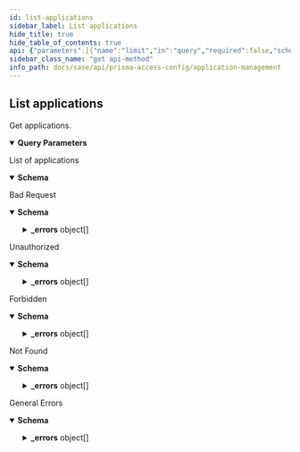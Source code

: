 ```yaml
---
id: list-applications
sidebar_label: List applications
hide_title: true
hide_table_of_contents: true
api: {"parameters":[{"name":"limit","in":"query","required":false,"schema":{"type":"number"},"description":"The max count in result entry (count per page)"},{"name":"offset","in":"query","required":false,"schema":{"type":"number"},"description":"The offset of the result entry"},{"name":"name","in":"query","required":false,"schema":{"type":"string"},"description":"The name of the entry"},{"name":"folder","in":"query","required":true,"schema":{"type":"string","enum":["Shared","Mobile Users","Remote Networks","Service Connections","Mobile Users Container","Mobile Users Explicit Proxy"]},"description":"The folder of the entry\n"}],"responses":{"200":{"content":{"application/json":{"schema":{"type":"object","properties":{"data":{"allOf":[{"type":"array","items":{"type":"object","required":["name","category","subcategory","technology","risk"],"properties":{"id":{"type":"string","readOnly":true,"example":"abcd-1234","description":"uuid of the resource"},"name":{"type":"string","maxLength":31,"description":"Alphanumeric string [ 0-9a-zA-Z._-]"},"default":{"type":"object","oneOf":[{"properties":{"port":{"type":"array","items":{"description":"protocol port specification : {tcp|udp}/{dynamic|port range list} (e.g. tcp/8080, tcp/80,443, tcp/0-1024,10000, udp/dynamic)","type":"string","maxLength":63}}},"title":"port"},{"properties":{"ident_by_ip_protocol":{"type":"string","x-minimum":0,"x-maximum":255,"example":"0,1-255"}},"title":"ident_by_ip_protocol"},{"properties":{"ident_by_icmp_type":{"type":"object","required":["type"],"properties":{"type":{"type":"string","x-minimum":0,"x-maximum":255,"example":"0,1-255"},"code":{"type":"string","x-minimum":0,"x-maximum":255,"example":"0,1-255"}}}},"title":"ident_by_icmp_type"},{"properties":{"ident_by_icmp6_type":{"type":"object","required":["type"],"properties":{"type":{"type":"string","x-minimum":0,"x-maximum":255,"example":"0,1-255"},"code":{"type":"string","x-minimum":0,"x-maximum":255,"example":"0,1-255"}}}},"title":"ident_by_icmp6_type"}]},"category":{"x-panMemberOf":[{"location":"shared","schema":"content-preview/application-type/category","subPath":"name"}],"type":"string"},"subcategory":{"type":"string","maxLength":63},"technology":{"x-panMemberOf":[{"location":"shared","schema":"content-preview/application-type/technology","subPath":"name"}],"type":"string","maxLength":63},"description":{"type":"string","minLength":0,"maxLength":1023},"timeout":{"description":"timeout in seconds","type":"integer","minimum":0,"maximum":604800},"tcp_timeout":{"description":"timeout in seconds","type":"integer","minimum":0,"maximum":604800},"udp_timeout":{"description":"timeout in seconds","type":"integer","minimum":0,"maximum":604800},"tcp_half_closed_timeout":{"description":"timeout for half-close session in seconds","type":"integer","minimum":1,"maximum":604800},"tcp_time_wait_timeout":{"description":"timeout for session in time_wait state in seconds","type":"integer","minimum":1,"maximum":600},"risk":{"type":"integer","minimum":1,"maximum":5},"evasive_behavior":{"type":"boolean"},"consume_big_bandwidth":{"type":"boolean"},"used_by_malware":{"type":"boolean"},"able_to_transfer_file":{"type":"boolean"},"has_known_vulnerability":{"type":"boolean"},"tunnel_other_application":{"type":"boolean"},"tunnel_applications":{"type":"boolean"},"prone_to_misuse":{"type":"boolean"},"pervasive_use":{"type":"boolean"},"file_type_ident":{"type":"boolean"},"virus_ident":{"type":"boolean"},"data_ident":{"type":"boolean"},"no_appid_caching":{"type":"boolean"},"alg_disable_capability":{"x-panMemberOf":[{"location":"shared","schema":"content-preview/application","subPath":"name"}],"type":"string","maxLength":127},"parent_app":{"x-panMemberOf":[{"location":"shared","schema":"content-preview/application","subPath":"name"}],"type":"string","maxLength":127},"signature":{"type":"array","items":{"type":"object","required":["name"],"properties":{"name":{"type":"string","maxLength":31,"description":"Alphanumeric string [ 0-9a-zA-Z._-]"},"comment":{"type":"string","minLength":0,"maxLength":256},"scope":{"default":"protocol-data-unit","type":"string","enum":["protocol-data-unit","session"]},"order_free":{"default":false,"type":"boolean"},"and_condition":{"type":"array","items":{"type":"object","required":["name"],"properties":{"name":{"type":"string","maxLength":31,"description":"Alphanumeric string [ 0-9a-zA-Z._-]"},"or_condition":{"type":"array","items":{"type":"object","required":["name","operator"],"properties":{"name":{"type":"string","maxLength":31,"description":"Alphanumeric string [ 0-9a-zA-Z._-]"},"operator":{"type":"object","oneOf":[{"properties":{"pattern_match":{"type":"object","required":["context","pattern"],"properties":{"context":{"type":"string","maxLength":127},"pattern":{"type":"string","maxLength":127},"qualifier":{"type":"array","items":{"type":"object","required":["name","value"],"properties":{"name":{"type":"string","maxLength":31,"description":"Alphanumeric string [ 0-9a-zA-Z._-]"},"value":{"type":"string","x-panMultiple":[{"type":"string"}]}}}}}}},"title":"pattern_match"},{"properties":{"greater_than":{"type":"object","required":["context","value"],"properties":{"context":{"type":"string","maxLength":127},"value":{"type":"integer","minimum":0,"maximum":4294967295},"qualifier":{"type":"array","items":{"type":"object","required":["name","value"],"properties":{"name":{"type":"string","maxLength":31,"description":"Alphanumeric string [ 0-9a-zA-Z._-]"},"value":{"type":"string","x-panMultiple":[{"type":"string"}]}}}}}}},"title":"greater_than"},{"properties":{"less_than":{"type":"object","required":["context","value"],"properties":{"context":{"type":"string","maxLength":127},"value":{"type":"integer","minimum":0,"maximum":4294967295},"qualifier":{"type":"array","items":{"type":"object","required":["name","value"],"properties":{"name":{"type":"string","maxLength":31,"description":"Alphanumeric string [ 0-9a-zA-Z._-]"},"value":{"type":"string","x-panMultiple":[{"type":"string"}]}}}}}}},"title":"less_than"},{"properties":{"equal_to":{"type":"object","required":["context","value"],"properties":{"context":{"type":"string","x-panMultiple":[{"type":"string","maxLength":127},{"enum":["unknown-req-tcp","unknown-rsp-tcp","unknown-req-udp","unknown-rsp-udp"],"type":"string"}]},"position":{"type":"string","maxLength":127},"mask":{"description":"4-byte hex value","pattern":"^[0][xX][0-9A-Fa-f]{8}$","type":"string","maxLength":10},"value":{"type":"string","maxLength":10}}}},"title":"equal_to"}]}}}}}}}}}}}}}]},"limit":{"type":"number","default":200},"offset":{"type":"number","default":0},"total":{"type":"number"}}}}},"description":"List of applications"},"400":{"description":"Bad Request","content":{"application/json":{"schema":{"type":"object","properties":{"_errors":{"type":"array","items":{"title":"Cause Info","type":"object","properties":{"code":{"type":"string"},"message":{"type":"string"},"details":{"type":"object"},"help":{"type":"string"}}}},"_request_id":{"type":"string"}}},"examples":{"input_format_mismatch":{"summary":"Input Format Mismatch","value":{"_errors":[{"code":"E003","message":"Input Format Mismatch: input-format=json","details":{}}],"_request_id":"abcd-1234"}},"output_format_mismatch":{"summary":"Output Format Mismatch","value":{"_errors":[{"code":"E003","message":"Output Format Mismatch: output-format=json Accept=xml","details":{}}],"_request_id":"abcd-1234"}},"missing_query_parameter":{"summary":"Missing Query Parameter","value":{"_errors":[{"code":"E003","message":"Missing Query Parameter: name","details":{}}],"_request_id":"abcd-1234"}},"invalid_query_parameter":{"summary":"Invalid Query Parameter","value":{"_errors":[{"code":"E003","message":"Invalid Query Parameter: location=invalid","details":{}}],"_request_id":"abcd-1234"}}}}}},"401":{"description":"Unauthorized","content":{"application/json":{"schema":{"type":"object","properties":{"_errors":{"type":"array","items":{"title":"Cause Info","type":"object","properties":{"code":{"type":"string"},"message":{"type":"string"},"details":{"type":"object"},"help":{"type":"string"}}}},"_request_id":{"type":"string"}}},"examples":{"auth_not_authenticated":{"summary":"Not Authenticated","value":{"_errors":[{"code":"E016","message":"Not Authenticated","details":{}}],"_request_id":"abcd-1234"}},"invalid_credential":{"summary":"Invalid Credential","value":{"_errors":[{"code":"E016","message":"Invalid Credential","details":{}}],"_request_id":"abcd-1234"}},"key_too_long":{"summary":"Key Too Long","value":{"_errors":[{"code":"E016","message":"Key Too Long","details":{}}],"_request_id":"abcd-1234"}},"key_expired":{"summary":"Key Expired","value":{"_errors":[{"code":"E016","message":"Key Expired","details":{}}],"_request_id":"abcd-1234"}},"need_password_change":{"summary":"Need Password Change","value":{"_errors":[{"code":"E016","message":"The password needs to be changed.","details":{}}],"_request_id":"abcd-1234"}}}}}},"403":{"description":"Forbidden","content":{"application/json":{"schema":{"type":"object","properties":{"_errors":{"type":"array","items":{"title":"Cause Info","type":"object","properties":{"code":{"type":"string"},"message":{"type":"string"},"details":{"type":"object"},"help":{"type":"string"}}}},"_request_id":{"type":"string"}}},"examples":{"auth_unauthorized":{"summary":"Unauthorized","value":{"_errors":[{"code":"E007","message":"Unauthorized","details":{}}],"_request_id":"abcd-1234"}}}}}},"404":{"description":"Not Found","content":{"application/json":{"schema":{"type":"object","properties":{"_errors":{"type":"array","items":{"title":"Cause Info","type":"object","properties":{"code":{"type":"string"},"message":{"type":"string"},"details":{"type":"object"},"help":{"type":"string"}}}},"_request_id":{"type":"string"}}},"examples":{"object_not_present":{"summary":"Object Not Present","value":{"_errors":[{"code":"E005","message":"Object Not Present","details":{}}],"_request_id":"abcd-1234"}}}}}},"default":{"description":"General Errors","content":{"application/json":{"schema":{"type":"object","properties":{"_errors":{"type":"array","items":{"title":"Cause Info","type":"object","properties":{"code":{"type":"string"},"message":{"type":"string"},"details":{"type":"object"},"help":{"type":"string"}}}},"_request_id":{"type":"string"}}},"examples":{"version_not_supported":{"summary":"Version Not Supported","value":{"_errors":[{"code":"E012","message":"Version Not Supported","details":{}}],"_request_id":"abcd-1234"}},"method_not_allowed":{"summary":"Method Not Supported","value":{"_errors":[{"code":"E012","message":"Method Not Supported","details":{}}],"_request_id":"abcd-1234"}},"action_not_supported":{"summary":"Action Not Supported","value":{"_errors":[{"code":"E012","message":"Action Not Supported: move","details":{}}],"_request_id":"abcd-1234"}},"bad_xpath":{"summary":"Bad XPath","value":{"_errors":[{"code":"E013","message":"Bad XPath","details":{}}],"_request_id":"abcd-1234"}},"invalid_command":{"summary":"Invalid Command","value":{"_errors":[{"code":"E003","message":"Invalid Command","details":{}}],"_request_id":"abcd-1234"}},"malformed_command":{"summary":"Malformed Command","value":{"_errors":[{"code":"E003","message":"Malformed Command","details":{}}],"_request_id":"abcd-1234"}},"session_timeout":{"summary":"Session Timeout","value":{"_errors":[{"code":4,"message":"Session Timeout","details":{}}],"_request_id":"abcd-1234"}}}}}}},"description":"Get applications.\n","tags":["Applications"],"security":[{"Bearer":[]}],"operationId":"get-sse-config-v1-applications","method":"get","path":"/sse/config/v1/applications","servers":[{"url":"/"}],"securitySchemes":{"Bearer":{"type":"http","scheme":"bearer"}},"info":{"version":"1.0","x-logo":{"url":"pan-logo.png"},"title":"Application Management","description":"Manages applications.\n","contact":{}},"postman":{"name":"List applications","description":{"content":"Get applications.\n","type":"text/plain"},"url":{"path":["sse","config","v1","applications"],"host":["{{baseUrl}}"],"query":[{"disabled":false,"description":{"content":"The max count in result entry (count per page)","type":"text/plain"},"key":"limit","value":""},{"disabled":false,"description":{"content":"The offset of the result entry","type":"text/plain"},"key":"offset","value":""},{"disabled":false,"description":{"content":"The name of the entry","type":"text/plain"},"key":"name","value":""},{"disabled":false,"description":{"content":"(Required) The folder of the entry\n","type":"text/plain"},"key":"folder","value":""}],"variable":[]},"header":[{"key":"Accept","value":"application/json"}],"method":"GET","auth":{"type":"bearer","bearer":[{"type":"any","value":"<Bearer Token>","key":"token"}]}}}
sidebar_class_name: "get api-method"
info_path: docs/sase/api/prisma-access-config/application-management
---
```



## List applications



Get applications.


<details style={{"marginBottom":"1rem"}} data-collapsed={false} open={true}><summary style={{}}><strong>Query Parameters</strong></summary><div><ul><ParamsItem className={"paramsItem"} param={{"name":"limit","in":"query","required":false,"schema":{"type":"number"},"description":"The max count in result entry (count per page)"}}></ParamsItem><ParamsItem className={"paramsItem"} param={{"name":"offset","in":"query","required":false,"schema":{"type":"number"},"description":"The offset of the result entry"}}></ParamsItem><ParamsItem className={"paramsItem"} param={{"name":"name","in":"query","required":false,"schema":{"type":"string"},"description":"The name of the entry"}}></ParamsItem><ParamsItem className={"paramsItem"} param={{"name":"folder","in":"query","required":true,"schema":{"type":"string","enum":["Shared","Mobile Users","Remote Networks","Service Connections","Mobile Users Container","Mobile Users Explicit Proxy"]},"description":"The folder of the entry\n"}}></ParamsItem></ul></div></details><div><ApiTabs><TabItem label={"200"} value={"200"}><div>

List of applications

</div><div><details style={{}} data-collapsed={false} open={true}><summary style={{"textAlign":"left"}}><strong>Schema</strong></summary><div style={{"textAlign":"left","marginLeft":"1rem"}}></div><ul style={{"marginLeft":"1rem"}}><SchemaItem collapsible={false} name={"data"} required={[]} schemaDescription={undefined} schemaName={"object"} qualifierMessage={undefined}></SchemaItem><SchemaItem collapsible={false} name={"limit"} required={false} schemaDescription={undefined} schemaName={"number"} qualifierMessage={undefined}></SchemaItem><SchemaItem collapsible={false} name={"offset"} required={false} schemaDescription={undefined} schemaName={"number"} qualifierMessage={undefined}></SchemaItem><SchemaItem collapsible={false} name={"total"} required={false} schemaDescription={undefined} schemaName={"number"} qualifierMessage={undefined}></SchemaItem></ul></details></div></TabItem><TabItem label={"400"} value={"400"}><div>

Bad Request

</div><div><details style={{}} data-collapsed={false} open={true}><summary style={{"textAlign":"left"}}><strong>Schema</strong></summary><div style={{"textAlign":"left","marginLeft":"1rem"}}></div><ul style={{"marginLeft":"1rem"}}><SchemaItem collapsible={true} className={"schemaItem"}><details style={{}}><summary style={{}}><strong>_errors</strong><span style={{"opacity":"0.6"}}> object[]</span></summary><div style={{"marginLeft":"1rem"}}><SchemaItem collapsible={false} name={"code"} required={false} schemaDescription={undefined} schemaName={"string"} qualifierMessage={undefined}></SchemaItem><SchemaItem collapsible={false} name={"message"} required={false} schemaDescription={undefined} schemaName={"string"} qualifierMessage={undefined}></SchemaItem><SchemaItem collapsible={false} name={"details"} required={false} schemaDescription={undefined} schemaName={"object"} qualifierMessage={undefined}></SchemaItem><SchemaItem collapsible={false} name={"help"} required={false} schemaDescription={undefined} schemaName={"string"} qualifierMessage={undefined}></SchemaItem></div></details></SchemaItem><SchemaItem collapsible={false} name={"_request_id"} required={false} schemaDescription={undefined} schemaName={"string"} qualifierMessage={undefined}></SchemaItem></ul></details></div></TabItem><TabItem label={"401"} value={"401"}><div>

Unauthorized

</div><div><details style={{}} data-collapsed={false} open={true}><summary style={{"textAlign":"left"}}><strong>Schema</strong></summary><div style={{"textAlign":"left","marginLeft":"1rem"}}></div><ul style={{"marginLeft":"1rem"}}><SchemaItem collapsible={true} className={"schemaItem"}><details style={{}}><summary style={{}}><strong>_errors</strong><span style={{"opacity":"0.6"}}> object[]</span></summary><div style={{"marginLeft":"1rem"}}><SchemaItem collapsible={false} name={"code"} required={false} schemaDescription={undefined} schemaName={"string"} qualifierMessage={undefined}></SchemaItem><SchemaItem collapsible={false} name={"message"} required={false} schemaDescription={undefined} schemaName={"string"} qualifierMessage={undefined}></SchemaItem><SchemaItem collapsible={false} name={"details"} required={false} schemaDescription={undefined} schemaName={"object"} qualifierMessage={undefined}></SchemaItem><SchemaItem collapsible={false} name={"help"} required={false} schemaDescription={undefined} schemaName={"string"} qualifierMessage={undefined}></SchemaItem></div></details></SchemaItem><SchemaItem collapsible={false} name={"_request_id"} required={false} schemaDescription={undefined} schemaName={"string"} qualifierMessage={undefined}></SchemaItem></ul></details></div></TabItem><TabItem label={"403"} value={"403"}><div>

Forbidden

</div><div><details style={{}} data-collapsed={false} open={true}><summary style={{"textAlign":"left"}}><strong>Schema</strong></summary><div style={{"textAlign":"left","marginLeft":"1rem"}}></div><ul style={{"marginLeft":"1rem"}}><SchemaItem collapsible={true} className={"schemaItem"}><details style={{}}><summary style={{}}><strong>_errors</strong><span style={{"opacity":"0.6"}}> object[]</span></summary><div style={{"marginLeft":"1rem"}}><SchemaItem collapsible={false} name={"code"} required={false} schemaDescription={undefined} schemaName={"string"} qualifierMessage={undefined}></SchemaItem><SchemaItem collapsible={false} name={"message"} required={false} schemaDescription={undefined} schemaName={"string"} qualifierMessage={undefined}></SchemaItem><SchemaItem collapsible={false} name={"details"} required={false} schemaDescription={undefined} schemaName={"object"} qualifierMessage={undefined}></SchemaItem><SchemaItem collapsible={false} name={"help"} required={false} schemaDescription={undefined} schemaName={"string"} qualifierMessage={undefined}></SchemaItem></div></details></SchemaItem><SchemaItem collapsible={false} name={"_request_id"} required={false} schemaDescription={undefined} schemaName={"string"} qualifierMessage={undefined}></SchemaItem></ul></details></div></TabItem><TabItem label={"404"} value={"404"}><div>

Not Found

</div><div><details style={{}} data-collapsed={false} open={true}><summary style={{"textAlign":"left"}}><strong>Schema</strong></summary><div style={{"textAlign":"left","marginLeft":"1rem"}}></div><ul style={{"marginLeft":"1rem"}}><SchemaItem collapsible={true} className={"schemaItem"}><details style={{}}><summary style={{}}><strong>_errors</strong><span style={{"opacity":"0.6"}}> object[]</span></summary><div style={{"marginLeft":"1rem"}}><SchemaItem collapsible={false} name={"code"} required={false} schemaDescription={undefined} schemaName={"string"} qualifierMessage={undefined}></SchemaItem><SchemaItem collapsible={false} name={"message"} required={false} schemaDescription={undefined} schemaName={"string"} qualifierMessage={undefined}></SchemaItem><SchemaItem collapsible={false} name={"details"} required={false} schemaDescription={undefined} schemaName={"object"} qualifierMessage={undefined}></SchemaItem><SchemaItem collapsible={false} name={"help"} required={false} schemaDescription={undefined} schemaName={"string"} qualifierMessage={undefined}></SchemaItem></div></details></SchemaItem><SchemaItem collapsible={false} name={"_request_id"} required={false} schemaDescription={undefined} schemaName={"string"} qualifierMessage={undefined}></SchemaItem></ul></details></div></TabItem><TabItem label={"default"} value={"default"}><div>

General Errors

</div><div><details style={{}} data-collapsed={false} open={true}><summary style={{"textAlign":"left"}}><strong>Schema</strong></summary><div style={{"textAlign":"left","marginLeft":"1rem"}}></div><ul style={{"marginLeft":"1rem"}}><SchemaItem collapsible={true} className={"schemaItem"}><details style={{}}><summary style={{}}><strong>_errors</strong><span style={{"opacity":"0.6"}}> object[]</span></summary><div style={{"marginLeft":"1rem"}}><SchemaItem collapsible={false} name={"code"} required={false} schemaDescription={undefined} schemaName={"string"} qualifierMessage={undefined}></SchemaItem><SchemaItem collapsible={false} name={"message"} required={false} schemaDescription={undefined} schemaName={"string"} qualifierMessage={undefined}></SchemaItem><SchemaItem collapsible={false} name={"details"} required={false} schemaDescription={undefined} schemaName={"object"} qualifierMessage={undefined}></SchemaItem><SchemaItem collapsible={false} name={"help"} required={false} schemaDescription={undefined} schemaName={"string"} qualifierMessage={undefined}></SchemaItem></div></details></SchemaItem><SchemaItem collapsible={false} name={"_request_id"} required={false} schemaDescription={undefined} schemaName={"string"} qualifierMessage={undefined}></SchemaItem></ul></details></div></TabItem></ApiTabs></div>
      